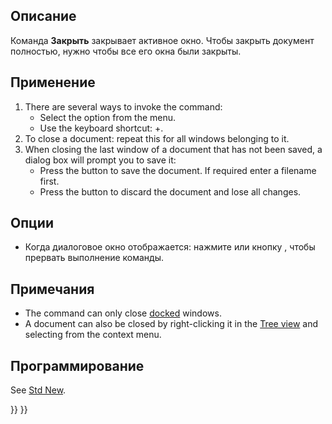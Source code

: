 <languages/>

<div class="mw-translate-fuzzy">
{{Docnav/ru
|[[Std_Open/ru|Команда "Открыть"]]
|[[Std_CloseAllWindows/ru|Команда "Закрыть всё"]]
|[[Std_File_Menu/ru|Меню "Файл"]]
|IconL=Std_Open.svg
|IconR=Std_CloseAllWindows.svg
|IconC=Freecad.svg
}}
</div>

{{GuiCommand/ru
|Name=Std CloseActiveWindow
|Name/ru=Закрыть
|MenuLocation=Файл → Закрыть
|Workbenches=Все
|Shortcut={{KEY|Ctrl}}+{{KEY|F4}}
|SeeAlso=[[Std_CloseAllWindows/ru|Закрыть всё]]
}}

<span id="Description"></span>
==Описание==

Команда '''Закрыть''' закрывает активное окно. Чтобы закрыть документ полностью, нужно чтобы все его окна были закрыты.

<span id="Usage"></span>
==Применение==

# There are several ways to invoke the command:
#* Select the {{MenuCommand|File → [[Image:Std_CloseActiveWindow.svg|16px]] Close}} option from the menu.
#* Use the keyboard shortcut: {{KEY|Ctrl}}+{{KEY|F4}}.
# To close a document: repeat this for all windows belonging to it.
# When closing the last window of a document that has not been saved, a dialog box will prompt you to save it:
#* Press the {{Button|Save}} button to save the document. If required enter a filename first.
#* Press the {{Button|Discard}} button to discard the document and lose all changes.

<span id="Options"></span>
==Опции==

* Когда диалоговое окно отображается: нажмите {{KEY|Esc}} или кнопку {{Button|Отмена}}, чтобы прервать выполнение команды.

<span id="Notes"></span>
==Примечания==

* The command can only close [[Std_ViewDockUndockFullscreen|docked]] windows.
* A document can also be closed by right-clicking it in the [[Tree_view|Tree view]] and selecting {{MenuCommand|Close document}} from the context menu.

<span id="Scripting"></span>
==Программирование==

See [[Std_New#Scripting|Std New]].


<div class="mw-translate-fuzzy">
{{Docnav/ru
|[[Std_Open/ru|Команда "Открыть"]]
|[[Std_CloseAllWindows/ru|Команда "Закрыть всё"]]
|[[Std_File_Menu/ru|Меню "Файл"]]
|IconL=Std_Open.svg
|IconR=Std_CloseAllWindows.svg
|IconC=Freecad.svg
}}
</div>

{{Std_Base_navi{{#translation:}}}}
{{Userdocnavi{{#translation:}}}}